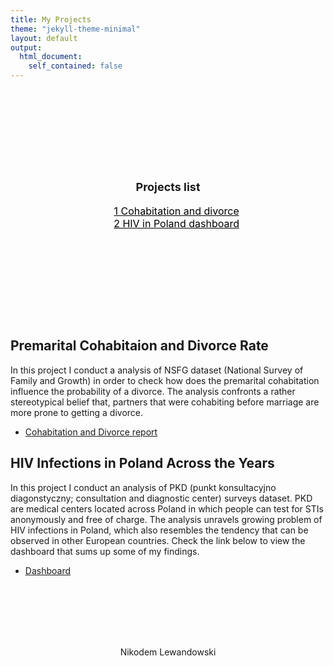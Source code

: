 ```yaml
---
title: My Projects
theme: "jekyll-theme-minimal"
layout: default
output:
  html_document:
    self_contained: false
---
```




<head>

<meta charset="utf-8">
<meta name="viewport" content="width=device-width, initial-scale=1">
<link rel="stylesheet" href="https://cdnjs.cloudflare.com/ajax/libs/font-awesome/4.7.0/css/font-awesome.min.css">


<style>
#toc_container {
    background: transparent; /* Set the background to transparent */
    border: none;
    padding: 10px; /* Add padding to create space between content and box */
    max-width: 400px; /* Set a maximum width for the container */
    margin: 50px auto; /* Center the container horizontally using margin: 0 auto; */
    text-align: center;
}

.toc_title {
    font-size: 18px;
    font-weight: 700;
    text-align: center;
}

#toc_container li, #toc_container ul, #toc_container ul li{
    list-style: outside none none !important;
    font-size: 16px;        
}

#toc_container a {
    color: #000;
}
</style>

</head>


&nbsp; <br>
&nbsp; <br>
&nbsp; <br>
&nbsp; <br>


<div id="toc_container">
<p class="toc_title">Projects list</p>
<ul class="toc_list">
<li><a href="#Cohab">1 Cohabitation and divorce</a></li>
<li><a href="#Dash">2 HIV in Poland dashboard</a></li>
</ul>
</div>


&nbsp; <br>
&nbsp; <br>
&nbsp; <br>
&nbsp; <br>

<h2 id="Cohab">Premarital Cohabitaion and Divorce Rate</h2>

In this project I conduct a analysis of NSFG dataset (National Survey of Family and Growth) in order to check how does the premarital cohabitation influence the probability of a divorce. The analysis confronts a rather stereotypical belief that, partners that were cohabiting before marriage are more prone to getting a divorce.

- <a href="https://niklewa.github.io/sample_project.html">Cohabitation and Divorce report</a>


<h2 id="Dash">HIV Infections in Poland Across the Years</h2>

In this project I conduct an analysis of PKD (punkt konsultacyjno diagonstyczny; consultation and diagnostic center) surveys dataset. PKD are medical centers located across Poland in which people can test for STIs anonymously and free of charge. The analysis unravels growing problem of HIV infections in Poland, which also resembles the tendency that can be observed in other European countries. Check the link below to view the dashboard that sums up some of my findings.

- <a href="https://niklewa.github.io/flexPart1DashFILLED.html">Dashboard</a>



&nbsp; <br>
&nbsp; <br>
&nbsp; <br>
&nbsp; <br>
&nbsp; <br>



<div class="footer">  
<center>

<p style="text-align:center;font-size:14px">Nikodem Lewandowski</p>  
&nbsp; &nbsp; <a href=mailto:"nikodemlewandowski@gmail.com/"><i class="fa fa-envelope" style="font-size:18px;color:grey"></i></a> &nbsp; &nbsp;
<a href="https://github.com/Niklewa"><i class="fa fa-github" style="font-size:18px;color:grey"></i></a> &nbsp; &nbsp;
<a href="https://www.linkedin.com/in/nikodem-lewandowski-96b482244/"><i class="fa fa-linkedin-square" style="font-size:18px;color:grey"></i></a> &nbsp; &nbsp;
<a href="https://www.facebook.com/nikodem.lewandowski.754"><i class="fa fa-facebook-f" style="font-size:18px;color:grey"></i></a> &nbsp; &nbsp;

 
</center>
</div>  

